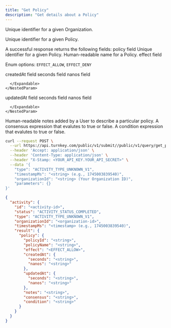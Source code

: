```yaml
---
title: "Get Policy"
description: "Get details about a Policy"
---
```



<EndpointPath type="query" path="get_policy" />

<Authorizations />

<H3Bordered text="Body" />

<ParamField body="organizationId" type="string" required={true}>

Unique identifier for a given Organization.
</ParamField>

<ParamField body="policyId" type="string" required={true}>

Unique identifier for a given Policy.
</ParamField>


<H3Bordered text="Response" />
A successful response returns the following fields:

<ResponseField name="policy" type="object" required={true}>
  policy field
  <Expandable title="policy details">
    <NestedParam parentKey="policy" childKey="policyId" type="string" required={true}>
Unique identifier for a given Policy.
</NestedParam>
<NestedParam parentKey="policy" childKey="policyName" type="string" required={true}>
Human-readable name for a Policy.
</NestedParam>
<NestedParam parentKey="policy" childKey="effect" type="enum" required={true}>
effect field
  
Enum options: `EFFECT_ALLOW`, `EFFECT_DENY`

</NestedParam>
<NestedParam parentKey="policy" childKey="createdAt" type="object" required={true}>
      createdAt field
      <Expandable title="createdAt details">
        <NestedParam parentKey="policy.createdAt" childKey="seconds" type="string" required={true}>
seconds field
</NestedParam>
<NestedParam parentKey="policy.createdAt" childKey="nanos" type="string" required={true}>
nanos field
</NestedParam>

      </Expandable>
    </NestedParam>
<NestedParam parentKey="policy" childKey="updatedAt" type="object" required={true}>
      updatedAt field
      <Expandable title="updatedAt details">
        <NestedParam parentKey="policy.updatedAt" childKey="seconds" type="string" required={true}>
seconds field
</NestedParam>
<NestedParam parentKey="policy.updatedAt" childKey="nanos" type="string" required={true}>
nanos field
</NestedParam>

      </Expandable>
    </NestedParam>
<NestedParam parentKey="policy" childKey="notes" type="string" required={true}>
Human-readable notes added by a User to describe a particular policy.
</NestedParam>
<NestedParam parentKey="policy" childKey="consensus" type="string" required={true}>
A consensus expression that evalutes to true or false.
</NestedParam>
<NestedParam parentKey="policy" childKey="condition" type="string" required={true}>
A condition expression that evalutes to true or false.
</NestedParam>

  </Expandable>
</ResponseField>

<RequestExample>

```bash cURL
curl --request POST \
  --url https://api.turnkey.com/public/v1/submit//public/v1/query/get_policy \
  --header 'Accept: application/json' \
  --header 'Content-Type: application/json' \
  --header "X-Stamp: <YOUR_API_KEY.YOUR_API_SECRET>" \
  --data '{
    "type": "ACTIVITY_TYPE_UNKNOWN_V1",
    "timestampMs": "<string> (e.g., 1745003839540)",
    "organizationId": "<string> (Your Organization ID)",
    "parameters": {}
}'
```

</RequestExample>

<ResponseExample>

```json 200
{
  "activity": {
    "id": "<activity-id>",
    "status": "ACTIVITY_STATUS_COMPLETED",
    "type": "ACTIVITY_TYPE_UNKNOWN_V1",
    "organizationId": "<organization-id>",
    "timestampMs": "<timestamp> (e.g., 1745003839540)",
    "result": {
      "policy": {
        "policyId": "<string>",
        "policyName": "<string>",
        "effect": "<EFFECT_ALLOW>",
        "createdAt": {
          "seconds": "<string>",
          "nanos": "<string>"
        },
        "updatedAt": {
          "seconds": "<string>",
          "nanos": "<string>"
        },
        "notes": "<string>",
        "consensus": "<string>",
        "condition": "<string>"
      }
    }
  }
}
```

</ResponseExample>
